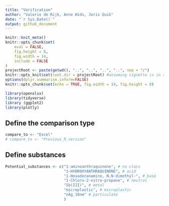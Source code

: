 ```yaml
---
title: "Verification"
author: "Valerie de Rijk, Anne Hids, Joris Quik"
date: "`r Sys.Date()`"
output: github_document
---
```


```r
knitr::knit_meta()
knitr::opts_chunk$set(
	eval = FALSE,
	fig.height = 8,
	fig.width = 14,
	include = FALSE
)
projectRoot <- paste(getwd(), "..", "..", "..", "..", sep = "/")
knitr::opts_knit$set(root.dir = projectRoot) #assuming vignette is in a direct subfolder of the project
options(dplyr.summarise.inform=FALSE)
knitr::opts_chunk$set(echo = TRUE, fig.width = 14, fig.height = 8)

library(openxlsx)
library(tidyverse)
library (ggplot2)
library(plotly)
```

## Define the comparison type
```r
compare_to <- "Excel"
# compare_to <- "Previous_R_version"

```

## Define substances
```r
Potential_substances <- c("1-aminoanthraquinone", # no class
                          "1-HYDROXYANTHRAQUINONE", # acid
                          "1-Hexadecanamine, N,N-dimethyl-", # base
                          "1-Chloro-2-nitro-propane", # neutral
                          "Sb(III)", # metal
                          "microplastic", # microplastic
                          "nAg_10nm" # particulate
                          ) 
```

## 
```r



```





